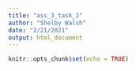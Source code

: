 ```yaml
---
title: "ass_3_task_1"
author: "Shelby Walsh"
date: "2/21/2021"
output: html_document
---
```


```r
knitr::opts_chunk$set(echo = TRUE)
```

